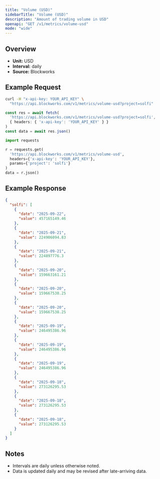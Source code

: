 ```yaml
---
title: "Volume (USD)"
sidebarTitle: "Volume (USD)"
description: "Amount of trading volume in USD"
openapi: "GET /v1/metrics/volume-usd"
mode: "wide"
---
```


## Overview

- **Unit:** USD
- **Interval:** daily
- **Source:** Blockworks

## Example Request

<CodeGroup>

```bash cURL
curl -H "x-api-key: YOUR_API_KEY" \
  "https://api.blockworks.com/v1/metrics/volume-usd?project=solfi"
```

```typescript TypeScript
const res = await fetch(
  'https://api.blockworks.com/v1/metrics/volume-usd?project=solfi',
  { headers: { 'x-api-key': 'YOUR_API_KEY' } }
)
const data = await res.json()
```

```python Python
import requests

r = requests.get(
  'https://api.blockworks.com/v1/metrics/volume-usd',
  headers={'x-api-key': 'YOUR_API_KEY'},
  params={'project': 'solfi'}
)
data = r.json()
```

</CodeGroup>

## Example Response

```json
{
  "solfi": [
    {
      "date": "2025-09-22",
      "value": 457165149.46
    },
    {
      "date": "2025-09-21",
      "value": 224906094.83
    },
    {
      "date": "2025-09-21",
      "value": 224897776.3
    },
    {
      "date": "2025-09-20",
      "value": 159663161.21
    },
    {
      "date": "2025-09-20",
      "value": 159667538.25
    },
    {
      "date": "2025-09-20",
      "value": 159667538.25
    },
    {
      "date": "2025-09-19",
      "value": 246495386.96
    },
    {
      "date": "2025-09-19",
      "value": 246495386.96
    },
    {
      "date": "2025-09-19",
      "value": 246495386.96
    },
    {
      "date": "2025-09-18",
      "value": 273126295.53
    },
    {
      "date": "2025-09-18",
      "value": 273126295.53
    },
    {
      "date": "2025-09-18",
      "value": 273126295.53
    }
  ]
}
```

## Notes
- Intervals are daily unless otherwise noted.
- Data is updated daily and may be revised after late-arriving data.